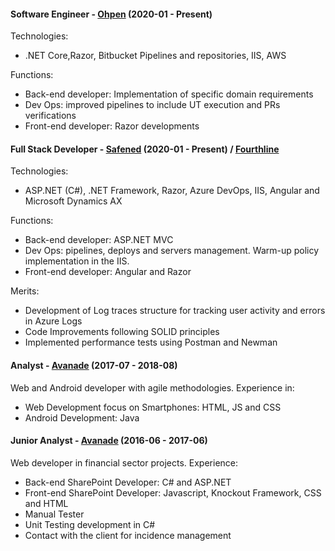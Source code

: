 #### Software Engineer - [Ohpen](https://ohpen.com) (2020-01 - Present)

Technologies:
- .NET Core,Razor, Bitbucket Pipelines and repositories, IIS, AWS 

Functions:
- Back-end developer: Implementation of specific domain requirements
- Dev Ops: improved pipelines to include UT execution and PRs verifications
- Front-end developer: Razor developments

#### Full Stack Developer - [Safened](https://safened.com) (2020-01 - Present) / [Fourthline](https://www.fourthline.com)

Technologies:
- ASP.NET (C#), .NET Framework, Razor, Azure DevOps, IIS, Angular and Microsoft Dynamics AX

Functions:
- Back-end developer: ASP.NET MVC
- Dev Ops: pipelines, deploys and servers management. Warm-up policy implementation in the IIS.
- Front-end developer: Angular and Razor

Merits:
- Development of Log traces structure for tracking user activity and errors in Azure Logs
- Code Improvements following SOLID principles
- Implemented performance tests using Postman and Newman


#### Analyst - [Avanade](https://www.avanade.com/en) (2017-07 - 2018-08)
Web and Android developer with agile methodologies. Experience in:

- Web Development focus on Smartphones: HTML, JS and CSS
- Android Development: Java

#### Junior Analyst - [Avanade](https://www.avanade.com/en) (2016-06 - 2017-06)
Web developer in financial sector projects. Experience:

- Back-end SharePoint Developer: C# and ASP.NET
- Front-end SharePoint Developer: Javascript, Knockout Framework, CSS and HTML
- Manual Tester
- Unit Testing development in C#
- Contact with the client for incidence management
